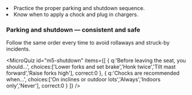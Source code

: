 <Objectives>
  <li>Practice the proper parking and shutdown sequence.</li>
  <li>Know when to apply a chock and plug in chargers.</li>
</Objectives>

### Parking and shutdown — consistent and safe
Follow the same order every time to avoid rollaways and struck-by incidents.

<DemoBlock demo="ShutdownTrainer" title="7-step shutdown practice" />

<MicroQuiz id="m5-shutdown" items={[
  { q:'Before leaving the seat, you should…', choices:['Lower forks and set brake','Honk twice','Tilt mast forward','Raise forks high'], correct:0 },
  { q:'Chocks are recommended when…', choices:['On inclines or outdoor lots','Always','Indoors only','Never'], correct:0 }
]} />
